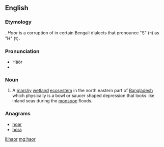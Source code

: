 ==English==
{{wikipedia}}

===Etymology===
{{etyl|bn|en}} {{term|হাওর|sc=Beng|tr=sagor||sea|lang=bn}}. ''Haor'' is a corruption of {{term|sagor|lang=bn}} in certain Bengali dialects that pronounce "S" (স) as "H" (হ).

===Pronunciation===
* Hāòr
* {{IPA|hɑːɒɹ|lang=en}}

===Noun===
{{en-noun}}

# A [[marshy]] [[wetland]] [[ecosystem]] in the north eastern part of [[Bangladesh]] which physically is a bowl or saucer shaped depression that looks like inland seas during the [[monsoon]] floods.

===Anagrams===
* [[hoar#English|hoar]]
* [[hora#English|hora]]

[[li:haor]]
[[mg:haor]]